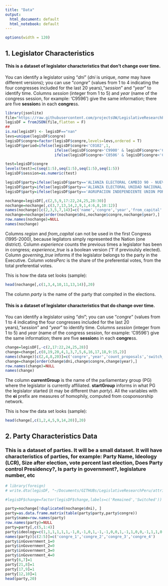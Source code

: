 ```yaml
---
title: "Data"
output:
  html_document: default
  html_notebook: default
---
```


```r
options(width = 120)
```
## 1. Legislator Characteristics

#### This is a dataset of legislator characteristics that don't change over time. 

You can identify a legislator using "*dni*" (*dni* is unique, *name* may have different versions); you can use "*congre*" (values from 1 to 4 indicating the four congresses included for the last 20 years),"*session*" and "*year*"  to identify time. Columns *session* (integer from 1 to 5) and *year* (name of the congress session, for example: 'C9596') give the same information; there are five **session**s in each **congre**ss. 

```r
library(jsonlite)
file="https://raw.githubusercontent.com/projectsUW/LegislativeResearchPeru/master/attributes/allAttributes.json?token=AQEW1nx3odgndtaJxXGfviScTlSW3UVrks5ZYVnzwA%3D%3D"
legisDF = fromJSON(file,flatten = F)
##
is.na(legisDF) <- legisDF=="nan"
levs=unique(legisDF$congre)
legisDF$congre=factor(legisDF$congre,levels=levs,ordered = T)
legisDF$period=ifelse(legisDF$congre<'C0102',1,
                      ifelse(legisDF$congre>'C9900' & legisDF$congre<'C0607',2,
                      ifelse(legisDF$congre>'C0506' & legisDF$congre<'C1112',3,4)))

test=legisDF$congre
levels(test)=c(seq(1:5),seq(1:5),seq(1:5),seq(1:5))
legisDF$session=as.numeric(test)

legisDF$party=ifelse(legisDF$party=='ALIANZA ELECTORAL CAMBIO 90 - NUEVA MAYORIA','CAMBIO 90 - NUEVA MAYORIA',legisDF$party)
legisDF$party=ifelse(legisDF$party=='ALIANZA ELECTORAL UNIDAD NACIONAL','UNIDAD NACIONAL',legisDF$party)
legisDF$party=ifelse(legisDF$party=='AGRUPACION INDEPENDIENTE UNION POR EL PERU - SOCIAL DEMOCRACIA','UNION POR EL PERU',legisDF$party)
```

```r
nochange=legisDF[,c(2,5,9,17:22,24,25,28:30)]
nochange=nochange[,c(3,7,13,14,2,9,1,4:6,8,10:12)]
names(nochange)[c(2,3,5,7,14)]=c('name','congre','year','from_capital','reelected_nextElection')
nochange=nochange[order(nochange$dni,nochange$congre,nochange$year),]
row.names(nochange)=NULL
names(nochange)
```
Columns *region* and *from_capital* can not be used in the first Congress (1995-2000), because legilators simply represented the Nation (one district).
Column *experience* counts the previous times a legislator has been in congress; *experience_true* is a boolean version ('1' if previoulsly elected).
Column *governing_true* informs if the legislator belongs to the party in the Executive.
Column *votesPerc* is the share of the preferential votes, from the total preferential votes.

This is how the data set looks (sample):
```r
head(nochange[,c(1,3,4,10,11,13,14)],20)
```

The column *party* is the name of the party that compited in the elections.

#### This is a dataset of legislator characteristics that do change over time.

You can identify a legislator using "*dni*"; you can use "*congre*" (values from 1 to 4 indicating the four congresses included for the last 20 years),"*session*" and "*year*"  to identify time. Columns *session* (integer from 1 to 5) and *year* (name of the congress session, for example: 'C9596') give the same information; there are five **session**s in each **congre**ss. 
```r
change=legisDF[,-c(2,17:22,24,25,28)]
change=change[,c(8,19,20,4,1,3,7,5,6,16,17,18,9:15,2)]
names(change)[c(2,4,8,20)]=c('congre','year','count_proposals','switch_nextYear')
change=change[order(change$dni,change$congre,change$year),]
row.names(change)=NULL
names(change)
```
The column **currentGroup** is the name of the parliamentary group (PG) where the legislator is currently affiliated. **startGroup** informs in what PG the legislator started (it may be different than *party*).
All the variables with the **ei** prefix are measures of homophily, computed from cosponsorship network.

This is how the data set looks (sample):
```r
head(change[,c(1,2,4,5,9,14,20)],20)
```


## 2. Party Characteristics Data

### This is a dataset of parties. It will be a small dataset. It will have characteristics of parties, for example: Party Name, Ideology (LCR), Size after election, vote percent last election, Does Party control Presidency?, Is party in government?, legislature number, etc

```r
# library(foreign)
# write.dta(legisDF, "~/Documents/GITHUBs/LegislativeResearchPeru/attributes/legisDFStata.dta")

#legisDF$change=factor(legisDF$change,labels=c('Remained','Switched'))
```

```r
party=nochange[!duplicated(nochange$dni), ]
party=as.data.frame.matrix(table(party$party,party$congre))
party$name=row.names(party)
row.names(party)=NULL
party=party[,c(5,1:4)]
party$ideology=c(1,1,1,1,1,1,-1,0,-1,0,1,-1,-1,0,0,1,-1,1,0,0,-1,1,1,0,1,-1)
names(party)[c(2:5)]=c('congre_1','congre_2','congre_3','congre_4')
party$inGovernment_1=0
party$inGovernment_2=0
party$inGovernment_3=0
party$inGovernment_4=0
party[6,7]=1
party[21,8]=1
party[17,9]=1
party[12,10]=1
head(party,20)
```

```r


```



